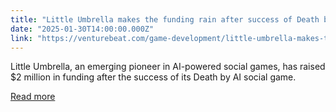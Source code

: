 ```yaml
---
title: "Little Umbrella makes the funding rain after success of Death by AI social game"
date: "2025-01-30T14:00:00.000Z"
link: "https://venturebeat.com/game-development/little-umbrella-makes-the-funding-rain-after-success-of-death-by-ai-social-game/"
---
```


Little Umbrella, an emerging pioneer in AI-powered social games, has raised $2 million in funding after the success of its Death by AI social game.

[Read more](https://venturebeat.com/game-development/little-umbrella-makes-the-funding-rain-after-success-of-death-by-ai-social-game/)
